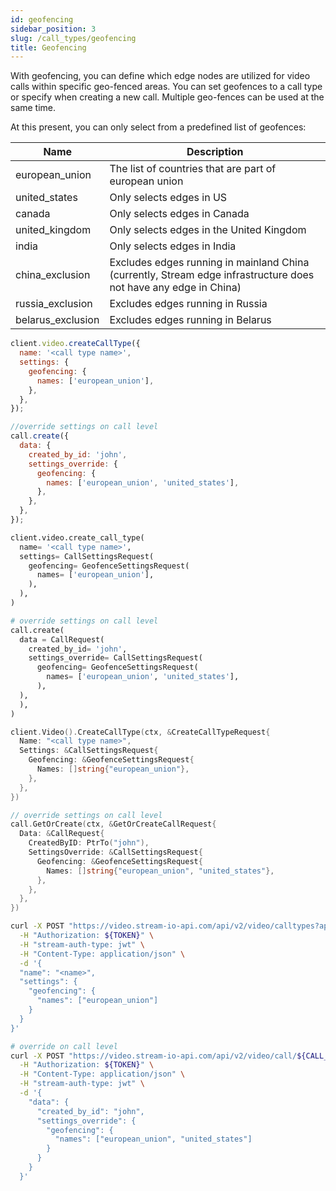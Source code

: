 ```yaml
---
id: geofencing
sidebar_position: 3
slug: /call_types/geofencing
title: Geofencing
---
```


With geofencing, you can define which edge nodes are utilized for video calls within specific geo-fenced areas.
You can set geofences to a call type or specify when creating a new call. Multiple geo-fences can be used at the same time.

At this present, you can only select from a predefined list of geofences:

| Name              | Description                                                                                                      |
| ----------------- | ---------------------------------------------------------------------------------------------------------------- |
| european_union    | The list of countries that are part of european union                                                            |
| united_states     | Only selects edges in US                                                                                         |
| canada            | Only selects edges in Canada                                                                                     |
| united_kingdom    | Only selects edges in the United Kingdom                                                                         |
| india             | Only selects edges in India                                                                                      |
| china_exclusion   | Excludes edges running in mainland China (currently, Stream edge infrastructure does not have any edge in China) |
| russia_exclusion  | Excludes edges running in Russia                                                                                 |
| belarus_exclusion | Excludes edges running in Belarus                                                                                |


<Tabs groupId="examples">
<TabItem value="js" label="JavaScript">

```js
client.video.createCallType({
  name: '<call type name>',
  settings: {
    geofencing: {
      names: ['european_union'],
    },
  },
});

//override settings on call level
call.create({
  data: {
    created_by_id: 'john',
    settings_override: {
      geofencing: {
        names: ['european_union', 'united_states'],
      },
    },
  },
});
```

</TabItem>
<TabItem value="py" label="Python">

```py
client.video.create_call_type(
  name= '<call type name>',
  settings= CallSettingsRequest(
    geofencing= GeofenceSettingsRequest(
      names= ['european_union'],
    ),
  ),
)

# override settings on call level
call.create(
  data = CallRequest(
    created_by_id= 'john',
    settings_override= CallSettingsRequest(
      geofencing= GeofenceSettingsRequest(
        names= ['european_union', 'united_states'],
      ),
  ),
  ),
)
```

</TabItem>
<TabItem value="go" label="Golang">

```go
client.Video().CreateCallType(ctx, &CreateCallTypeRequest{
  Name: "<call type name>",
  Settings: &CallSettingsRequest{
    Geofencing: &GeofenceSettingsRequest{
      Names: []string{"european_union"},
    },
  },
})

// override settings on call level
call.GetOrCreate(ctx, &GetOrCreateCallRequest{
  Data: &CallRequest{
    CreatedByID: PtrTo("john"),
    SettingsOverride: &CallSettingsRequest{
      Geofencing: &GeofenceSettingsRequest{
        Names: []string{"european_union", "united_states"},
      },
    },
  },
})
```

</TabItem>

<TabItem value="curl" label="cURL">

```bash
curl -X POST "https://video.stream-io-api.com/api/v2/video/calltypes?api_key=${API_KEY}" \
  -H "Authorization: ${TOKEN}" \
  -H "stream-auth-type: jwt" \
  -H "Content-Type: application/json" \
  -d '{
  "name": "<name>",
  "settings": {
    "geofencing": {
      "names": ["european_union"]
    }
  }
}'

# override on call level
curl -X POST "https://video.stream-io-api.com/api/v2/video/call/${CALL_TYPE}/${CALL_ID}?api_key=${API_KEY}" \
  -H "Authorization: ${TOKEN}" \
  -H "Content-Type: application/json" \
  -H "stream-auth-type: jwt" \
  -d '{
    "data": {
      "created_by_id": "john",
      "settings_override": {
        "geofencing": {
          "names": ["european_union", "united_states"]
        }
      }
    }
  }'
```

</TabItem>
</Tabs>
